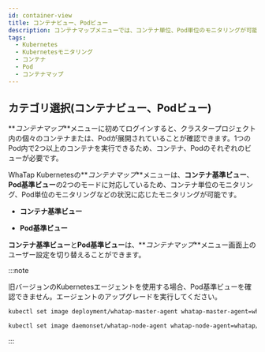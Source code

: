 ```yaml
---
id: container-view
title: コンテナビュー、Podビュー
description: コンテナマップメニューでは、コンテナ単位、Pod単位のモニタリングが可能です。
tags:
  - Kubernetes
  - Kubernetesモニタリング
  - コンテナ
  - Pod
  - コンテナマップ
---
```


## カテゴリ選択(コンテナビュー、Podビュー)

**_コンテナマップ_**メニューに初めてログインすると、クラスタープロジェクト内の個々のコンテナまたは、Podが展開されていることが確認できます。1つのPod内で2つ以上のコンテナを実行できるため、コンテナ、Podのそれぞれのビューが必要です。

WhaTap Kubernetesの**_コンテナマップ_**メニューは、**コンテナ基準ビュー**、**Pod基準ビュー**の2つのモードに対応しているため、コンテナ単位のモニタリング、Pod単位のモニタリングなどの状況に応じたモニタリングが可能です。

-   **コンテナ基準ビュー**

    <ImgLang img='whatap_kubernetes_container_map_container_category.png' desc='コンテナ基準ビュー' />

-   **Pod基準ビュー**

    <ImgLang img='whatap_kubernetes_container_map_pod_category.png' desc='Pod基準ビュー' />

**コンテナ基準ビュー**と**Pod基準ビュー**は、**_コンテナマップ_**メニュー画面上のユーザー設定を切り替えることができます。

:::note

旧バージョンのKubernetesエージェントを使用する場合、Pod基準ビューを確認できません。エージェントのアップグレードを実行してください。

```bash title='Master'
kubectl set image deployment/whatap-master-agent whatap-master-agent=whatap/kube_mon:{エージェントバージョン} -n whatap-monitoring
```

```bash title='Node'
kubectl set image daemonset/whatap-node-agent whatap-node-agent=whatap/kube_mon:{エージェントバージョン} -n whatap-monitoring
```

:::
